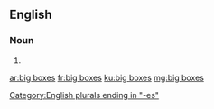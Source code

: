 ==English==

===Noun===
{{head|en|noun plural form|head=[[big]] [[box]]es}}

# {{plural of|big box|lang=en}}

[[Category:English plurals ending in "-es"]]

[[ar:big boxes]]
[[fr:big boxes]]
[[ku:big boxes]]
[[mg:big boxes]]